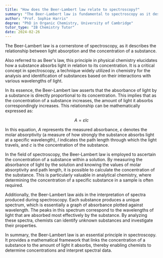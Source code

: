 ```yaml
---
title: "How does the Beer-Lambert law relate to spectroscopy?"
summary: "The Beer-Lambert law is fundamental to spectroscopy as it describes how light absorption relates to the concentration of a substance."
author: "Prof. Sophie Harris"
degree: "PhD in Organic Chemistry, University of Cambridge"
tutor_type: "IB Chemistry Tutor"
date: 2024-02-26
---
```


The Beer-Lambert law is a cornerstone of spectroscopy, as it describes the relationship between light absorption and the concentration of a substance.

Also referred to as Beer's law, this principle in physical chemistry elucidates how a substance absorbs light in relation to its concentration. It is a critical concept in spectroscopy, a technique widely utilized in chemistry for the analysis and identification of substances based on their interactions with various wavelengths of light.

In its essence, the Beer-Lambert law asserts that the absorbance of light by a substance is directly proportional to its concentration. This implies that as the concentration of a substance increases, the amount of light it absorbs correspondingly increases. This relationship can be mathematically expressed as:

$$
A = \varepsilon l c
$$

In this equation, $A$ represents the measured absorbance, $\varepsilon$ denotes the molar absorptivity (a measure of how strongly the substance absorbs light at a specific wavelength), $l$ indicates the path length through which the light travels, and $c$ is the concentration of the substance.

In the field of spectroscopy, the Beer-Lambert law is employed to ascertain the concentration of a substance within a solution. By measuring the absorbance of light by the solution and knowing the values of molar absorptivity and path length, it is possible to calculate the concentration of the substance. This is particularly valuable in analytical chemistry, where determining the concentration of a specific substance in a sample is often required.

Additionally, the Beer-Lambert law aids in the interpretation of spectra produced during spectroscopy. Each substance produces a unique spectrum, which is essentially a graph of absorbance plotted against wavelength. The peaks in this spectrum correspond to the wavelengths of light that are absorbed most effectively by the substance. By analyzing these spectra, chemists can identify unknown substances and investigate their properties.

In summary, the Beer-Lambert law is an essential principle in spectroscopy. It provides a mathematical framework that links the concentration of a substance to the amount of light it absorbs, thereby enabling chemists to determine concentrations and interpret spectral data.
    